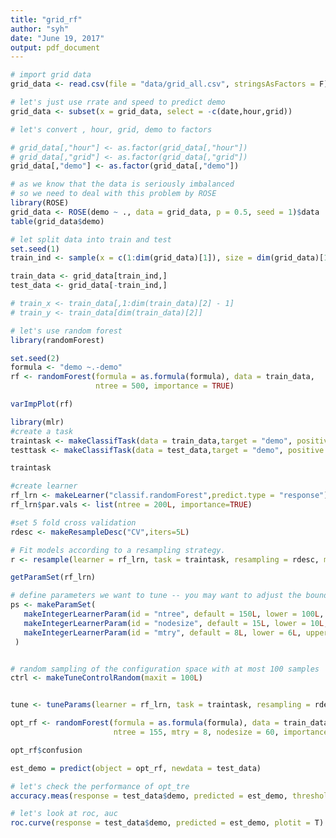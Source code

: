 ```yaml
---
title: "grid_rf"
author: "syh"
date: "June 19, 2017"
output: pdf_document
---
```


```r
# import grid data
grid_data <- read.csv(file = "data/grid_all.csv", stringsAsFactors = F)[,-1]
```

```r
# let's just use rrate and speed to predict demo
grid_data <- subset(x = grid_data, select = -c(date,hour,grid))
```


```r
# let's convert , hour, grid, demo to factors

# grid_data[,"hour"] <- as.factor(grid_data[,"hour"])
# grid_data[,"grid"] <- as.factor(grid_data[,"grid"])
grid_data[,"demo"] <- as.factor(grid_data[,"demo"])
```


```r
# as we know that the data is seriously imbalanced
# so we need to deal with this problem by ROSE
library(ROSE)
grid_data <- ROSE(demo ~ ., data = grid_data, p = 0.5, seed = 1)$data
table(grid_data$demo)
```

```r
# let split data into train and test
set.seed(1)
train_ind <- sample(x = c(1:dim(grid_data)[1]), size = dim(grid_data)[1] * 0.7)

train_data <- grid_data[train_ind,]
test_data <- grid_data[-train_ind,]

# train_x <- train_data[,1:dim(train_data)[2] - 1]
# train_y <- train_data[dim(train_data)[2]]
```

```r
# let's use random forest
library(randomForest)
```

```r
set.seed(2)
formula <- "demo ~.-demo"
rf <- randomForest(formula = as.formula(formula), data = train_data, 
                   ntree = 500, importance = TRUE)
```

```r
varImpPlot(rf)
```


```r
library(mlr)
#create a task
traintask <- makeClassifTask(data = train_data,target = "demo", positive = "1") 
testtask <- makeClassifTask(data = test_data,target = "demo", positive = "1")

```

```r
traintask
```


```r
#create learner
rf_lrn <- makeLearner("classif.randomForest",predict.type = "response")
rf_lrn$par.vals <- list(ntree = 200L, importance=TRUE)
```


```r
#set 5 fold cross validation
rdesc <- makeResampleDesc("CV",iters=5L)

# Fit models according to a resampling strategy.
r <- resample(learner = rf_lrn, task = traintask, resampling = rdesc, measures = mmce, show.info = T)
```

```r
getParamSet(rf_lrn)
```


```r

# define parameters we want to tune -- you may want to adjust the bounds
ps <- makeParamSet(
   makeIntegerLearnerParam(id = "ntree", default = 150L, lower = 100L, upper = 200L),
   makeIntegerLearnerParam(id = "nodesize", default = 15L, lower = 10L, upper = 80L),
   makeIntegerLearnerParam(id = "mtry", default = 8L, lower = 6L, upper = 12L)
 )


# random sampling of the configuration space with at most 100 samples
ctrl <- makeTuneControlRandom(maxit = 100L)


tune <- tuneParams(learner = rf_lrn, task = traintask, resampling = rdesc, measures = list(mmce), par.set = ps, control = ctrl, show.info = T)

```

```r
opt_rf <- randomForest(formula = as.formula(formula), data = train_data, 
                       ntree = 155, mtry = 8, nodesize = 60, importance = TRUE)
```

```r
opt_rf$confusion
```


```r
est_demo = predict(object = opt_rf, newdata = test_data)
```


```r
# let's check the performance of opt_tre
accuracy.meas(response = test_data$demo, predicted = est_demo, threshold = 0.5)
```

```r
# let's look at roc, auc
roc.curve(response = test_data$demo, predicted = est_demo, plotit = T)
```